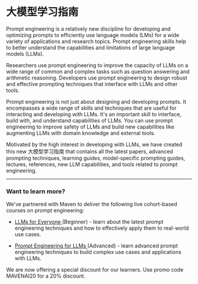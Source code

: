 # 大模型学习指南


Prompt engineering is a relatively new discipline for developing and optimizing prompts to efficiently use language models (LMs) for a wide variety of applications and research topics. Prompt engineering skills help to better understand the capabilities and limitations of large language models (LLMs).

Researchers use prompt engineering to improve the capacity of LLMs on a wide range of common and complex tasks such as question answering and arithmetic reasoning. Developers use prompt engineering to design robust and effective prompting techniques that interface with LLMs and other tools.

Prompt engineering is not just about designing and developing prompts. It encompasses a wide range of skills and techniques that are useful for interacting and developing with LLMs. It's an important skill to interface, build with, and understand capabilities of LLMs. You can use prompt engineering to improve safety of LLMs and build new capabilities like augmenting LLMs with domain knowledge and external tools.

Motivated by the high interest in developing with LLMs, we have created this new 大模型学习指南 that contains all the latest papers, advanced prompting techniques, learning guides, model-specific prompting guides, lectures, references, new LLM capabilities, and tools related to prompt engineering.

---

### Want to learn more?

<Callout type= "info" emoji="🎓">
We've partnered with Maven to deliver the following live cohort-based courses on prompt engineering:

- [LLMs for Everyone ](https://maven.com/AdamLeeN/llms-for-everyone) (Beginner) - learn about the latest prompt engineering techniques and how to effectively apply them to real-world use cases.

- [Prompt Engineering for LLMs ](https://maven.com/AdamLeeN/prompt-engineering-llms) (Advanced) - learn advanced prompt engineering techniques to build complex use cases and applications with LLMs.

We are now offering a special discount for our learners. Use promo code MAVENAI20 for a 20% discount.
</Callout>